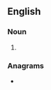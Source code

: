 ==English==

===Noun===
{{head|en|noun form}}

# {{plural of|en|warbler}}

===Anagrams===
* {{anagrams|en|a=abelrrsw|brawlers}}